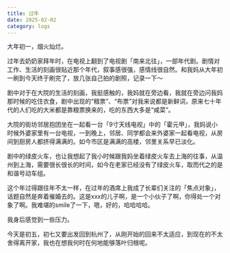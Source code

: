 ```yaml
---
title: 过年
date: 2025-02-02
category: logs
---
```


<VideoPlayer
  id='fireworks'
  url='https://razzh-blog.oss-cn-hangzhou.aliyuncs.com/videos/newyear/58956e77c1934656a98d3882f8f44b70/fireworks.m3u8'
/>

大年初一，烟火灿烂。  

过年去奶奶家拜年时，在电视上翻到了电视剧「南来北往」，一部年代剧。剧情对工作、生活的刻画很贴近那个年代，叙事感很强，感情线很自然。和我妈从大年初一刷到今天终于刷完了，放几张自己拍的剧照，记录一下～

<ImagePreview src='/memories/25newyear01.png' />

<ImagePreview src='/memories/25newyear03.png' />

<ImagePreview src='/memories/25newyear04.png' />

<ImagePreview src='/memories/25newyear02.png' />

<ImagePreview src='/memories/25newyear0.png' />

剧中对于在大院的生活的刻画，我挺感触的，我妈就在旁边看，我就在旁边问我妈那时候的吃住衣食，剧中出现的“粮票”、“布票”对我来说都是新鲜词，原来七十年代的人们吃的大米都是靠粮票换来的，吃的东西大多是“咸菜”。  

大院的街坊邻居抱团坐在一起看一台「9寸天线电视」中的「霍元甲」，我妈说小时候外婆家里有一台电视，一到晚上，邻居、同学都会来外婆家一起看电视，从房间到厨房人都挤得满满的。如今市区是满满的高楼，邻里关系早已淡化。

剧中的绿皮火车，也让我想起了我小时候跟我妈坐着绿皮火车去上海的往事，从温州到上海，需要很长很长的时间，如今在老家已经没有了绿皮火车，取而代之的是和谐号动车组。  

<Divider />

这个年过得跟往年不太一样，在过年的酒席上我成了长辈们关注的「焦点对象」，话题自然是奔着催婚去的。这是xxx的儿子啊，是一个小伙子了啊，你得处一个对象了啊。我难堪的smile了一下，嗯，好的，哈哈哈哈。  

我身后感觉到一些压力。

<Divider />

今天是初五，初七又要出发回到杭州了，从刚开始的回来不太适应，到现在的不太舍得离开家，我也在想我何时在何地能够落叶归根呢。

